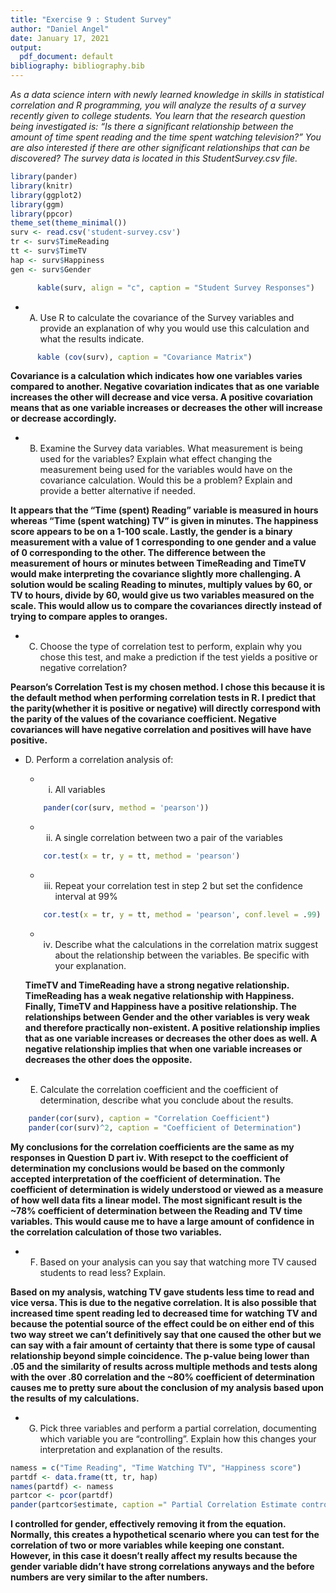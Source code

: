 ---
title: "Exercise 9 : Student Survey"
author: "Daniel Angel"
date: January 17, 2021
output: 
  pdf_document: default
bibliography: bibliography.bib
---

*As a data science intern with newly learned knowledge in skills in statistical correlation and R programming, you will analyze the results of a survey recently given to college students. You learn that the research question being investigated is: “Is there a significant relationship between the amount of time spent reading and the time spent watching television?” You are also interested if there are other significant relationships that can be discovered? The survey data is located in this StudentSurvey.csv file.*
```{r include=FALSE}
library(pander)
library(knitr)
library(ggplot2)
library(ggm)
library(ppcor)
theme_set(theme_minimal())
surv <- read.csv('student-survey.csv')
tr <- surv$TimeReading
tt <- surv$TimeTV
hap <- surv$Happiness
gen <- surv$Gender
```

```{r, echo = FALSE}
      kable(surv, align = "c", caption = "Student Survey Responses")
```


* A.    Use R to calculate the covariance of the Survey variables and provide an explanation of why you would use this calculation and what the results indicate.
```{r, echo = FALSE}
      kable (cov(surv), caption = "Covariance Matrix")

```
**Covariance is a calculation which indicates how one variables varies compared to another. Negative covariation indicates that as one variable increases the other will decrease and vice versa. A positive covariation means that as one variable increases or decreases the other will increase or decrease accordingly.**

* B.    Examine the Survey data variables. What measurement is being used for the variables? Explain what effect changing the measurement being used for the variables would have on the covariance calculation. Would this be a problem? Explain and provide a better alternative if needed.

**It appears that the "Time (spent) Reading" variable is measured in hours whereas "Time (spent watching) TV" is given in minutes. The happiness score appears to be on a 1-100 scale. Lastly, the gender is a binary measurement with a value of 1 corresponding to one gender and a value of 0 corresponding to the other.  The difference between the measurement of hours or minutes between TimeReading and TimeTV would make interpreting the covariance slightly more challenging. A solution would be scaling Reading to minutes, multiply values by 60, or TV to hours, divide by 60, would give us two variables measured on the scale. This would allow us to compare the covariances directly instead of trying to compare apples to oranges.**

* C.    Choose the type of correlation test to perform, explain why you chose this test, and make a prediction if the test yields a positive or negative correlation?

**Pearson's Correlation Test is my chosen method. I chose this because it is the default method when performing correlation tests in R. I predict that the parity(whether it is positive or negative) will directly correspond with the parity of the values of the covariance coefficient. Negative covariances will have negative correlation and positives will have have positive.**

* D. Perform a correlation analysis of:
  + i.  All variables
```{r, echo = FALSE}
      pander(cor(surv, method = 'pearson'))
```
  + ii.  A single correlation between two a pair of the variables
```{r, echo = FALSE}
      cor.test(x = tr, y = tt, method = 'pearson')
```
  + iii.  Repeat your correlation test in step 2 but set the confidence interval at 99%
```{r, echo = FALSE}
      cor.test(x = tr, y = tt, method = 'pearson', conf.level = .99)
```
  + iv.  Describe what the calculations in the correlation matrix suggest about the relationship between the variables. Be specific with your explanation.
  
  **TimeTV and TimeReading have a strong negative relationship. TimeReading has a weak negative relationship with Happiness. Finally, TimeTV and Happiness have a positive relationship. The relationships between Gender and the other variables is very weak and therefore practically non-existent. A positive relationship implies that as one variable increases or decreases the other does as well. A negative relationship implies that when one variable increases or decreases the other does the opposite.**
  
* E.    Calculate the correlation coefficient and the coefficient of determination, describe what you conclude about the results.

```{r, echo = FALSE}
    pander(cor(surv), caption = "Correlation Coefficient")
    pander(cor(surv)^2, caption = "Coefficient of Determination")
```
**My conclusions for the correlation coefficients are the same as my responses in Question D part iv. With resepct to the coefficient of determination my conclusions would be based on the commonly accepted interpretation of the coefficient of determination. The coefficient of determination is widely understood or viewed as a measure of how well data fits a linear model. The most significant result is the ~78% coefficient of determination between the Reading and TV time variables. This would cause me to have a large amount of confidence in the correlation calculation of those two variables.**

* F.    Based on your analysis can you say that watching more TV caused students to read less? Explain.

**Based on my analysis, watching TV gave students less time to read and vice versa. This is due to the negative correlation. It is also possible that increased time spent reading led to decreased time for watching TV and because the potential source of the effect could be on either end of this two way street we can't definitively say that one caused the other but we can say with a fair amount of certainty that there is some type of causal relationship beyond simple coincidence. The p-value being lower than .05 and the similarity of results across multiple methods and tests along with the over .80 correlation and the ~80% coefficient of determination causes me to pretty sure about the conclusion of my analysis based upon the results of my calculations.**

* G.    Pick three variables and perform a partial correlation, documenting which variable you are “controlling”. Explain how this changes your interpretation and explanation of the results.
```{r, echo =FALSE, warning=FALSE}
namess = c("Time Reading", "Time Watching TV", "Happiness score")
partdf <- data.frame(tt, tr, hap)
names(partdf) <- namess
partcor <- pcor(partdf)
pander(partcor$estimate, caption =" Partial Correlation Estimate controlled for Gender")
```

**I controlled for gender, effectively removing it from the equation. Normally, this creates a hypothetical scenario where you can test for the correlation of two or more variables while keeping one constant. However, in this case it doesn't really affect my results because the gender variable didn't have strong correlations anyways and the before numbers are very similar to the after numbers.**